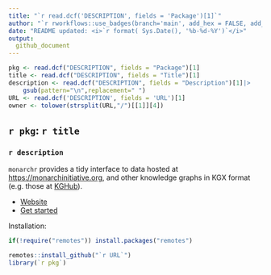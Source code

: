 ```yaml
---
title: "`r read.dcf('DESCRIPTION', fields = 'Package')[1]`"  
author: "`r rworkflows::use_badges(branch='main', add_hex = FALSE, add_codecov_graphs = FALSE, add_doi = '10.5281/zenodo.14553217')`"
date: "README updated: <i>`r format( Sys.Date(), '%b-%d-%Y')`</i>"
output:
  github_document
---
```


<!-- To modify Package/Title/Description/Authors fields, edit the DESCRIPTION file -->

```r
pkg <- read.dcf("DESCRIPTION", fields = "Package")[1]
title <- read.dcf("DESCRIPTION", fields = "Title")[1]
description <- read.dcf("DESCRIPTION", fields = "Description")[1]|>
	gsub(pattern="\n",replacement=" ")
URL <- read.dcf('DESCRIPTION', fields = 'URL')[1]
owner <- tolower(strsplit(URL,"/")[[1]][4])
```

## `r pkg`: `r title`

### `r description`

`monarchr` provides a tidy interface to data hosted at
<https://monarchinitiative.org>, and other knowledge graphs in KGX format (e.g. those at [KGHub](https://kghub.org/)).

-   [Website](https://monarch-initiative.github.io/monarchr/)
-   [Get started](https://monarch-initiative.github.io/monarchr/articles/monarchr.html)

<!-- If you use ``r pkg``, please cite:  -->

<!-- Modify this by editing the file: inst/CITATION  -->

<!-- > `r utils::citation(pkg)$textVersion` -->

Installation:

``` r
if(!require("remotes")) install.packages("remotes")

remotes::install_github("`r URL`")
library(`r pkg`)
```
